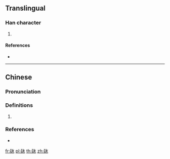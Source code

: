 {{character info/new}}
==Translingual==

===Han character===
{{Han char|rn=112|rad=石|as=05|sn=10|four=12630|canj=MRIE}}

# {{defn|Han|sort=石05}}

====References====
* {{Han ref|kx=0829.160|dkj=24113|dj=1243.350|hdz=42425.060|uh=782F|ud=30767|bh=D2DD|bd=53981}}

----

==Chinese==
{{zh-forms}}

===Pronunciation===
{{zh-pron
|m=pīng
|c=ping1
|mc=y
|cat=
}}

===Definitions===
{{zh-hanzi}}

# {{rfdef|zh}}

===References===
* {{R:twedu|B02956}}

[[fr:砯]]
[[pl:砯]]
[[th:砯]]
[[zh:砯]]